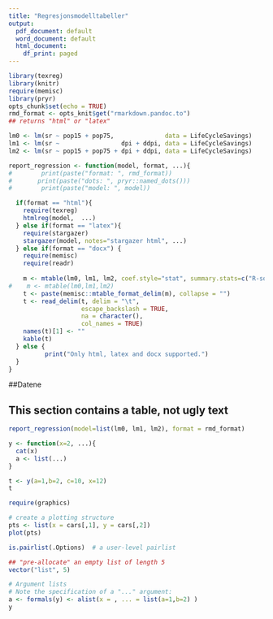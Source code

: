```yaml
---
title: "Regresjonsmodelltabeller"
output:
  pdf_document: default
  word_document: default
  html_document:
    df_print: paged
---
```


```r
library(texreg)
library(knitr)
require(memisc)
library(pryr)
opts_chunk$set(echo = TRUE)
rmd_format <- opts_knit$get("rmarkdown.pandoc.to")
## returns "html" or "latex"
```

```r
lm0 <- lm(sr ~ pop15 + pop75,              data = LifeCycleSavings)
lm1 <- lm(sr ~                 dpi + ddpi, data = LifeCycleSavings)
lm2 <- lm(sr ~ pop15 + pop75 + dpi + ddpi, data = LifeCycleSavings)
```



```r
report_regression <- function(model, format, ...){
#        print(paste("format: ", rmd_format))
#       print(paste("dots: ", pryr::named_dots()))
#        print(paste("model: ", model))

  if(format == "html"){
    require(texreg)
    htmlreg(model,  ...)
  } else if(format == "latex"){
    require(stargazer)
    stargazer(model, notes="stargazer html", ...)
  } else if(format == "docx") {
    require(memisc)
    require(readr)
   
    m <- mtable(lm0, lm1, lm2, coef.style="stat", summary.stats=c("R-squared","N"))
#    m <- mtable(lm0,lm1,lm2)
    t <- paste(memisc::mtable_format_delim(m), collapse = "")
    t <- read_delim(t, delim = "\t",  
                    escape_backslash = TRUE, 
                    na = character(), 
                    col_names = TRUE)
    names(t)[1] <- ""
    kable(t)
  } else {
          print("Only html, latex and docx supported.")
  }
}
```


##Datene

## This section contains a table, not ugly text
```r


report_regression(model=list(lm0, lm1, lm2), format = rmd_format)
```



```r
y <- function(x=2, ...){
  cat(x)
  a <- list(...)
}

t <- y(a=1,b=2, c=10, x=12)
t

require(graphics)

# create a plotting structure
pts <- list(x = cars[,1], y = cars[,2])
plot(pts)

is.pairlist(.Options)  # a user-level pairlist

## "pre-allocate" an empty list of length 5
vector("list", 5)

# Argument lists
# Note the specification of a "..." argument:
a <- formals(y) <- alist(x = , ... = list(a=1,b=2) )
y
```

